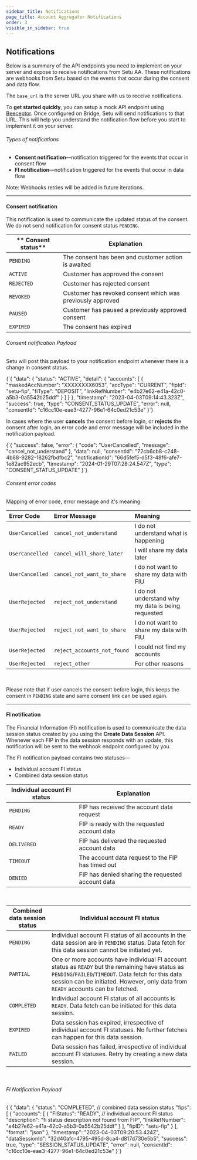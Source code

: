 ```yaml
---
sidebar_title: Notifications
page_title: Account Aggregator Notifications
order: 3
visible_in_sidebar: true
---
```


## Notifications

Below is a summary of the API endpoints you need to implement on your server and expose to receive notifications from Setu AA. These notifications are webhooks from Setu based on the events that occur during the consent and data flow.

The `base_url` is the server URL you share with us to receive notifications.

To **get started quickly**, you can setup a mock API endpoint using <a href="https://beeceptor.com/" target="_blank">Beeceptor</a>. Once configured on Bridge, Setu will send notifications to that URL. This will help you understand the notification flow before you start to implement it on your server.

###### Types of notifications

- **Consent notification**—notification triggered for the events that occur in consent flow
- **FI notification**—notification triggered for the events that occur in data flow

Note: Webhooks retries will be added in future iterations.

<hr class="primary" />

#### Consent notification

This notification is used to communicate the updated status of the consent. We do not send notification for consent status `PENDING`.

| ** Consent status** | **Explanation**                                            |
| ------------------- | ---------------------------------------------------------- |
| `PENDING`           | The consent has been and customer action is awaited        |
| `ACTIVE`            | Customer has approved the consent                          |
| `REJECTED`          | Customer has rejected consent                              |
| `REVOKED`           | Customer has revoked consent which was previously approved |
| `PAUSED`            | Customer has paused a previously approved consent          |
| `EXPIRED`           | The consent has expired                                    |

###### Consent notification Payload

Setu will post this payload to your notification endpoint whenever there is a change in consent status.

<CodeBlockWithCopy language="json">
  {`{
  "data": {
    "status": "ACTIVE",
    "detail": {
      "accounts": [
        {
          "maskedAccNumber": "XXXXXXXX6053",
          "accType": "CURRENT",
          "fipId": "setu-fip",
          "fiType": "DEPOSIT",
          "linkRefNumber": "e4b27e62-e41a-42c0-a5b3-0a5542b25ddf"
        }
      ]
    }
  },
  "timestamp": "2023-04-03T09:14:43.323Z",
  "success": true,
  "type": "CONSENT_STATUS_UPDATE",
  "error": null,
  "consentId": "c16cc10e-eae3-4277-96e1-64c0ed21c53e"
}`}
</CodeBlockWithCopy>

In cases where the user **cancels** the consent before login, or **rejects** the consent after login, an error code and error message will be included in the notification payload.

<CodeBlockWithCopy language="json">
  {`{
  "success": false,
  "error": {
    "code": "UserCancelled",
    "message": "cancel_not_understand"
  },
  "data": null,
  "consentId": "72cb6cb8-c248-4b88-9282-18262fbdfbc2",
  "notificationId": "66d5fef5-d5f3-48f6-afe7-1e82ac952ecb",
  "timestamp": "2024-01-29T07:28:24.547Z",
  "type": "CONSENT_STATUS_UPDATE"
}`}
</CodeBlockWithCopy>

###### Consent error codes
Mapping of error code, error message and it's meaning:

| **Error Code** | **Error Message** | **Meaning** |
| :--- | :--- | :--- |
| `UserCancelled` | `cancel_not_understand` | I do not understand what is happening |
| `UserCancelled` | `cancel_will_share_later` | I will share my data later |
| `UserCancelled` | `cancel_not_want_to_share` | I do not want to share my data with FIU |
| `UserRejected` | `reject_not_understand` | I do not understand why my data is being requested |
| `UserRejected` | `reject_not_want_to_share` | I do not want to share my data with FIU |
| `UserRejected` | `reject_accounts_not_found` | I could not find my accounts |
| `UserRejected` | `reject_other` | For other reasons |

<br />

Please note that if user cancels the consent before login, this keeps the consent in `PENDING` state and same consent link can be used again. 

<hr class="primary" />

#### FI notification

The Financial Information (FI) notification is used to communicate the data session status created by you using the **Create Data Session** API. Whenever each FIP in the data session responds with an update, this notification will be sent to the webhook endpoint configured by you.

The FI notification payload contains two statuses—

- Individual account FI status
- Combined data session status

| **Individual account FI status** | **Explanation**                                   |
| -------------------------------- | ------------------------------------------------- |
| `PENDING`                        | FIP has received the account data request         |
| `READY`                          | FIP is ready with the requested account data      |
| `DELIVERED`                      | FIP has delivered the requested account data      |
| `TIMEOUT`                        | The account data request to the FIP has timed out |
| `DENIED`                         | FIP has denied sharing the requested account data |

<br />

| **Combined data session status** | **Individual account FI status**                                                                                                                                                                                                             |
| -------------------------------- | -------------------------------------------------------------------------------------------------------------------------------------------------------------------------------------------------------------------------------------------- |
| `PENDING`                        | Individual account FI status of all accounts in the data session are in `PENDING` status. Data fetch for this data session cannot be initiated yet.                                                                                          |
| `PARTIAL`                        | One or more accounts have individual FI account status as `READY` but the remaining have status as `PENDING`/`FAILED`/`TIMEOUT`. Data fetch for this data session can be initiated. However, only data from `READY` accounts can be fetched. |
| `COMPLETED`                      | Individual account FI status of all accounts is `READY`. Data fetch can be initiated for this data session.                                                                                                                                  |
| `EXPIRED`                        | Data session has expired, irrespective of individual account FI statuses. No further fetches can happen for this data session.                                                                                                               |
| `FAILED`                         | Data session has failed, irrespective of individual account FI statuses. Retry by creating a new data session.                                                                                                                               |

<br />

###### FI Notification Payload

<CodeBlockWithCopy language="json">
  {`{
  "data": {
    "status": "COMPLETED", // combined data session status
    "fips": [
      {
        "accounts": [
          {
            "FIStatus": "READY", // individual account FI status
            "description": "fi status description not found from FIP",
            "linkRefNumber": "e4b27e62-e41a-42c0-a5b3-0a5542b25ddf"
          }
        ],
        "fipID": "setu-fip"
      }
    ],
    "format": "json"
  },
  "timestamp": "2023-04-03T09:20:53.424Z",
  "dataSessionId": "32d40afc-4795-495d-8ca4-d817d730e5b5",
  "success": true,
  "type": "SESSION_STATUS_UPDATE",
  "error": null,
  "consentId": "c16cc10e-eae3-4277-96e1-64c0ed21c53e"
}`}
</CodeBlockWithCopy>

<WasPageHelpful />

